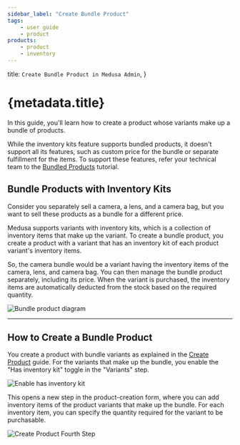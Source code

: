 ```yaml
---
sidebar_label: "Create Bundle Product"
tags:
    - user guide
    - product
products:
    - product
    - inventory
---
```


  title: `Create Bundle Product in Medusa Admin`,
}

# {metadata.title}

In this guide, you'll learn how to create a product whose variants make up a bundle of products.

<Note>

While the inventory kits feature supports bundled products, it doesn't support all its features, such as custom price for the bundle or separate fulfillment for the items. To support these features, refer your technical team to the [Bundled Products](!resources!/recipes/bundled-products/examples/standard) tutorial.

</Note>

## Bundle Products with Inventory Kits

Consider you separately sell a camera, a lens, and a camera bag, but you want to sell these products as a bundle for a different price.

Medusa supports variants with inventory kits, which is a collection of inventory items that make up the variant. To create a bundle product, you create a product with a variant that has an inventory kit of each product variant's inventory items.

So, the camera bundle would be a variant having the inventory items of the camera, lens, and camera bag. You can then manage the bundle product separately, including its price. When the variant is purchased, the inventory items are automatically deducted from the stock based on the required quantity.

![Bundle product diagram](https://res.cloudinary.com/dza7lstvk/image/upload/v1739870226/User%20Guide/bundle_product_oxdibk.jpg)

---

## How to Create a Bundle Product

You create a product with bundle variants as explained in the [Create Product](../page.mdx) guide. For the variants that make up the bundle, you enable the "Has inventory kit" toggle in the "Variants" step.

![Enable has inventory kit](https://res.cloudinary.com/dza7lstvk/image/upload/v1739865469/User%20Guide/Screenshot_2025-02-18_at_9.57.05_AM_j7cugr.png)

This opens a new step in the product-creation form, where you can add inventory items of the product variants that make up the bundle. For each inventory item, you can specify the quantity required for the variant to be purchasable.

![Create Product Fourth Step](https://res.cloudinary.com/dza7lstvk/image/upload/v1739866189/User%20Guide/Screenshot_2025-02-18_at_10.09.37_AM_lnd8jj.png)

